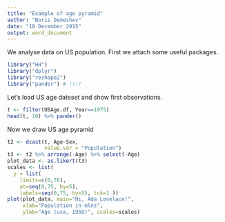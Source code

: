 ```yaml
---
title: "Example of age pyramid"
author: "Boris Demeshev"
date: "10 December 2015"
output: word_document
---
```


We analyse data on US population. First we attach some useful packages.
```r
library("HH")
library("dplyr")
library("reshape2")
library("pander") # !!!!
```

Let's load US age dateset and show first observations.
```r
t <- filter(USAge.df, Year==1975)
head(t, 10) %>% pander()
```

Now we draw US age pyramid
```r
t2 <- dcast(t, Age~Sex, 
            value.var = "Population")
t3 <- t2 %>% arrange(-Age) %>% select(-Age)
plot_data <- as.likert(t3)
scales <- list(
  y = list(
    limits=c(0,76),
    at=seq(0,75, by=5),
    labels=seq(0,75, by=5), tck=1 ))
plot(plot_data, main="Hi, Ada Lovelace!",
     xlab="Population in mlns",
     ylab="Age (usa, 1950)", scales=scales)
```






